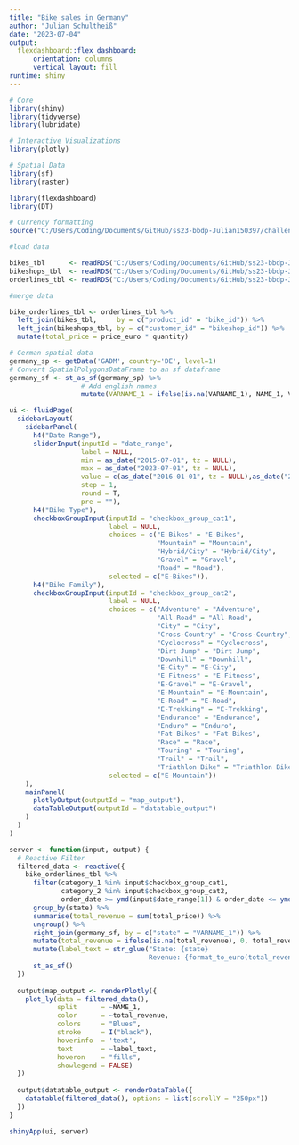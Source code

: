 ```yaml
---
title: "Bike sales in Germany"
author: "Julian Schultheiß"
date: "2023-07-04"
output: 
  flexdashboard::flex_dashboard:
      orientation: columns
      vertical_layout: fill
runtime: shiny
---
```


```r
# Core
library(shiny)
library(tidyverse)
library(lubridate)

# Interactive Visualizations
library(plotly)

# Spatial Data
library(sf)
library(raster)

library(flexdashboard)
library(DT)

# Currency formatting
source("C:/Users/Coding/Documents/GitHub/ss23-bbdp-Julian150397/challenges/01_salesreport_plots.R")
```

```r
#load data

bikes_tbl      <- readRDS("C:/Users/Coding/Documents/GitHub/ss23-bbdp-Julian150397/reporting_rmarkdown/bike_data_s14/bikes_tbl.rds")
bikeshops_tbl  <- readRDS("C:/Users/Coding/Documents/GitHub/ss23-bbdp-Julian150397/reporting_rmarkdown/bike_data_s14/bikeshops_tbl.rds")
orderlines_tbl <- readRDS("C:/Users/Coding/Documents/GitHub/ss23-bbdp-Julian150397/reporting_rmarkdown/bike_data_s14/orderlines_tbl.rds")

#merge data

bike_orderlines_tbl <- orderlines_tbl %>%
  left_join(bikes_tbl,     by = c("product_id" = "bike_id")) %>%
  left_join(bikeshops_tbl, by = c("customer_id" = "bikeshop_id")) %>%
  mutate(total_price = price_euro * quantity)

# German spatial data
germany_sp <- getData('GADM', country='DE', level=1) 
# Convert SpatialPolygonsDataFrame to an sf dataframe
germany_sf <- st_as_sf(germany_sp) %>% 
                  # Add english names
                  mutate(VARNAME_1 = ifelse(is.na(VARNAME_1), NAME_1, VARNAME_1))
```


```r
ui <- fluidPage(
  sidebarLayout(
    sidebarPanel(
      h4("Date Range"),
      sliderInput(inputId = "date_range", 
                  label = NULL, 
                  min = as_date("2015-07-01", tz = NULL), 
                  max = as_date("2023-07-01", tz = NULL),
                  value = c(as_date("2016-01-01", tz = NULL),as_date("2017-01-01", tz = NULL)),
                  step = 1,
                  round = T,
                  pre = ""),
      h4("Bike Type"),
      checkboxGroupInput(inputId = "checkbox_group_cat1", 
                         label = NULL, 
                         choices = c("E-Bikes" = "E-Bikes",
                                     "Mountain" = "Mountain",
                                     "Hybrid/City" = "Hybrid/City",
                                     "Gravel" = "Gravel",
                                     "Road" = "Road"),
                         selected = c("E-Bikes")),
      h4("Bike Family"),
      checkboxGroupInput(inputId = "checkbox_group_cat2", 
                         label = NULL, 
                         choices = c("Adventure" = "Adventure",
                                     "All-Road" = "All-Road",
                                     "City" = "City",
                                     "Cross-Country" = "Cross-Country",
                                     "Cyclocross" = "Cyclocross",
                                     "Dirt Jump" = "Dirt Jump",
                                     "Downhill" = "Downhill",
                                     "E-City" = "E-City",
                                     "E-Fitness" = "E-Fitness",
                                     "E-Gravel" = "E-Gravel",
                                     "E-Mountain" = "E-Mountain",
                                     "E-Road" = "E-Road",
                                     "E-Trekking" = "E-Trekking",
                                     "Endurance" = "Endurance",
                                     "Enduro" = "Enduro",
                                     "Fat Bikes" = "Fat Bikes",
                                     "Race" = "Race",
                                     "Touring" = "Touring",
                                     "Trail" = "Trail",
                                     "Triathlon Bike" = "Triathlon Bike"),
                         selected = c("E-Mountain"))
    ),
    mainPanel(
      plotlyOutput(outputId = "map_output"),
      dataTableOutput(outputId = "datatable_output")
    )
  )
)
```

```r
server <- function(input, output) {
  # Reactive Filter
  filtered_data <- reactive({
    bike_orderlines_tbl %>%
      filter(category_1 %in% input$checkbox_group_cat1,
             category_2 %in% input$checkbox_group_cat2,
             order_date >= ymd(input$date_range[1]) & order_date <= ymd(input$date_range[2])) %>%
      group_by(state) %>%
      summarise(total_revenue = sum(total_price)) %>%
      ungroup() %>%
      right_join(germany_sf, by = c("state" = "VARNAME_1")) %>% 
      mutate(total_revenue = ifelse(is.na(total_revenue), 0, total_revenue)) %>%
      mutate(label_text = str_glue("State: {state}
                                   Revenue: {format_to_euro(total_revenue)}")) %>%
      st_as_sf()
  })
  
  output$map_output <- renderPlotly({
    plot_ly(data = filtered_data(), 
            split      = ~NAME_1, 
            color      = ~total_revenue,
            colors     = "Blues",
            stroke     = I("black"),
            hoverinfo  = 'text', 
            text       = ~label_text, 
            hoveron    = "fills", 
            showlegend = FALSE)
  })
  
  output$datatable_output <- renderDataTable({
    datatable(filtered_data(), options = list(scrollY = "250px"))
  })
}

shinyApp(ui, server)
```
